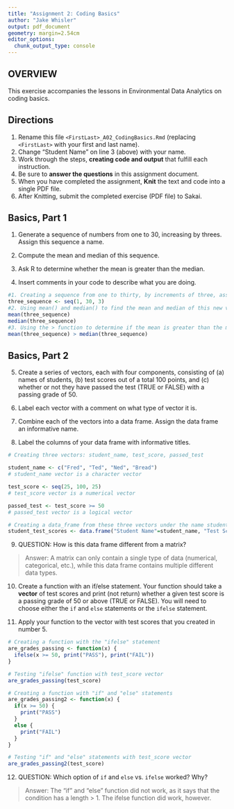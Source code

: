 ```yaml
---
title: "Assignment 2: Coding Basics"
author: "Jake Whisler"
output: pdf_document
geometry: margin=2.54cm
editor_options: 
  chunk_output_type: console
---
```


## OVERVIEW

This exercise accompanies the lessons in Environmental Data Analytics on coding basics.

## Directions

1.  Rename this file `<FirstLast>_A02_CodingBasics.Rmd` (replacing `<FirstLast>` with your first and last name).
2.  Change "Student Name" on line 3 (above) with your name.
3.  Work through the steps, **creating code and output** that fulfill each instruction.
4.  Be sure to **answer the questions** in this assignment document.
5.  When you have completed the assignment, **Knit** the text and code into a single PDF file.
6.  After Knitting, submit the completed exercise (PDF file) to Sakai.

## Basics, Part 1

1.  Generate a sequence of numbers from one to 30, increasing by threes. Assign this sequence a name.

2.  Compute the mean and median of this sequence.

3.  Ask R to determine whether the mean is greater than the median.

4.  Insert comments in your code to describe what you are doing.

```r
#1. Creating a sequence from one to thirty, by increments of three, assigned with the name threeSequence
three_sequence <- seq(1, 30, 3)
#2. Using mean() and median() to find the mean and median of this new vector. Both values show in the console as 14.5.
mean(three_sequence)
median(three_sequence)
#3. Using the > function to determine if the mean is greater than the median. The console returns the value "FALSE".
mean(three_sequence) > median(three_sequence)
```

## Basics, Part 2

5.  Create a series of vectors, each with four components, consisting of (a) names of students, (b) test scores out of a total 100 points, and (c) whether or not they have passed the test (TRUE or FALSE) with a passing grade of 50.

6.  Label each vector with a comment on what type of vector it is.

7.  Combine each of the vectors into a data frame. Assign the data frame an informative name.

8.  Label the columns of your data frame with informative titles.

```r
# Creating three vectors: student_name, test_score, passed_test

student_name <- c("Fred", "Ted", "Ned", "Bread")
# student_name vector is a character vector

test_score <- seq(25, 100, 25)
# test_score vector is a numerical vector

passed_test <- test_score >= 50
# passed_test vector is a logical vector

# Creating a data_frame from these three vectors under the name student_test_scores, with descriptive titles for each column
student_test_scores <- data.frame("Student Name"=student_name, "Test Score"=test_score, "Test Passed"=passed_test)

```

9.  QUESTION: How is this data frame different from a matrix?

> Answer: A matrix can only contain a single type of data (numerical, categorical, etc.), while this data frame contains multiple different data types.

10. Create a function with an if/else statement. Your function should take a **vector** of test scores and print (not return) whether a given test score is a passing grade of 50 or above (TRUE or FALSE). You will need to choose either the `if` and `else` statements or the `ifelse` statement.

11. Apply your function to the vector with test scores that you created in number 5.

```r
# Creating a function with the "ifelse" statement
are_grades_passing <- function(x) {
  ifelse(x >= 50, print("PASS"), print("FAIL"))
}

# Testing "ifelse" function with test_score vector
are_grades_passing(test_score)

# Creating a function with "if" and "else" statements
are_grades_passing2 <- function(x) {
  if(x >= 50) {
    print("PASS")
  }
  else {
    print("FAIL")
  }
}

# Testing "if" and "else" statements with test_score vector
are_grades_passing2(test_score)

```

12. QUESTION: Which option of `if` and `else` vs. `ifelse` worked? Why?

> Answer: The "if" and "else" function did not work, as it says that the condition has a length > 1. The ifelse function did work, however.
